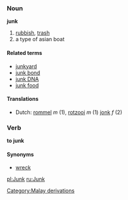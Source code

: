 ===Noun===
'''junk'''

# [[rubbish]], [[trash]]
# a type of asian boat

====Related terms====
*[[junkyard]]
*[[junk bond]]
*[[junk DNA]]
*[[junk food]]

====Translations====
*Dutch: [[rommel]] ''m'' (1), [[rotzooi]] ''m'' (1) [[jonk]] ''f'' (2)

===Verb===
'''to junk'''

====Synonyms====
*[[wreck]]

[[Category:Malay derivations]]

[[pl:Junk]]
[[ru:Junk]]